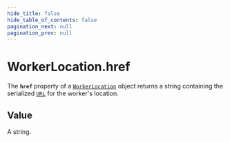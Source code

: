 ```yaml
---
hide_title: false
hide_table_of_contents: false
pagination_next: null
pagination_prev: null
---
```

# WorkerLocation.href

The **`href`** property of a [`WorkerLocation`](../../globals/WorkerLocation/WorkerLocation.mdx) object returns a string containing the serialized [`URL`](../../globals/URL/URL.mdx) for the worker's location.

## Value

A string.
